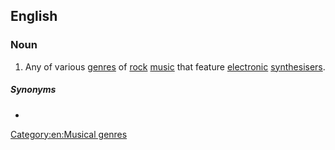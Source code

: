 ==English==
{{wikipedia|Electronics in rock music}}

===Noun===
{{en-noun|-}}

# {{lb|en|music}} Any of various [[genre]]s of [[rock]] [[music]] that feature [[electronic]] [[synthesiser]]s.

=====Synonyms=====
* {{l|en|synth rock}}

[[Category:en:Musical genres]]